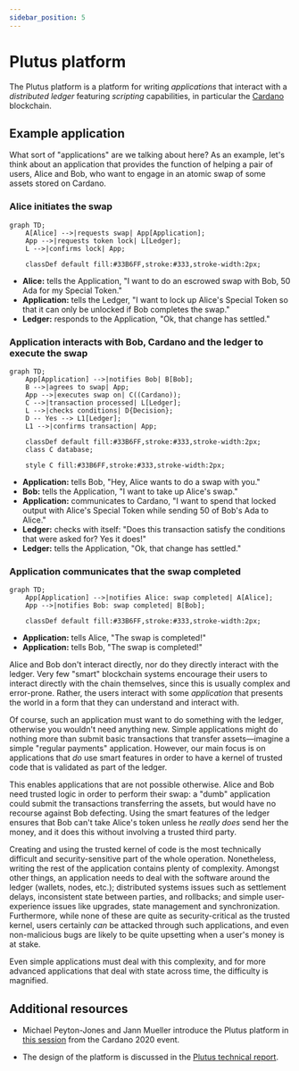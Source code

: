 ```yaml
---
sidebar_position: 5
---
```


# Plutus platform

The Plutus platform is a platform for writing *applications* that interact with a *distributed ledger* featuring *scripting* capabilities, in particular the [Cardano](../reference/glossary.md#cardano) blockchain.

## Example application

What sort of "applications" are we talking about here? 
As an example, let's think about an application that provides the function of helping a pair of users, Alice and Bob, who want to engage in an atomic swap of some assets stored on Cardano.

### Alice initiates the swap

```mermaid
graph TD;
    A[Alice] -->|requests swap| App[Application];
    App -->|requests token lock| L[Ledger];
    L -->|confirms lock| App;

    classDef default fill:#33B6FF,stroke:#333,stroke-width:2px;
```

- **Alice:** tells the Application, "I want to do an escrowed swap with Bob, 50 Ada for my Special Token." 
- **Application:** tells the Ledger, "I want to lock up Alice's Special Token so that it can only be unlocked if Bob completes the swap."
- **Ledger:** responds to the Application, "Ok, that change has settled." 

### Application interacts with Bob, Cardano and the ledger to execute the swap 

```mermaid
graph TD;
    App[Application] -->|notifies Bob| B[Bob];
    B -->|agrees to swap| App;
    App -->|executes swap on| C((Cardano));
    C -->|transaction processed| L[Ledger];
    L -->|checks conditions| D{Decision};
    D -- Yes --> L1[Ledger];
    L1 -->|confirms transaction| App;

    classDef default fill:#33B6FF,stroke:#333,stroke-width:2px;
    class C database;

    style C fill:#33B6FF,stroke:#333,stroke-width:2px;
```


- **Application:** tells Bob, "Hey, Alice wants to do a swap with you." 
- **Bob:** tells the Application, "I want to take up Alice's swap." 
- **Application:** communicates to Cardano, "I want to spend that locked output with Alice's Special Token while sending 50 of Bob's Ada to Alice." 
- **Ledger:** checks with itself: "Does this transaction satisfy the conditions that were asked for? Yes it does!" 
- **Ledger:** tells the Application, "Ok, that change has settled."

### Application communicates that the swap completed 

```mermaid
graph TD;
    App[Application] -->|notifies Alice: swap completed| A[Alice];
    App -->|notifies Bob: swap completed| B[Bob];

    classDef default fill:#33B6FF,stroke:#333,stroke-width:2px;
```

- **Application:** tells Alice, "The swap is completed!" 
- **Application:** tells Bob, "The swap is completed!"

Alice and Bob don't interact directly, nor do they directly interact with the ledger. 
Very few "smart" blockchain systems encourage their users to interact directly with the chain themselves, since this is usually complex and error-prone. 
Rather, the users interact with some *application* that presents the world in a form that they can understand and interact with.

Of course, such an application must want to do something with the ledger, otherwise you wouldn't need anything new. 
Simple applications might do nothing more than submit basic transactions that transfer assets&mdash;imagine a simple "regular payments" application. 
However, our main focus is on applications that *do* use smart features in order to have a kernel of trusted code that is validated as part of the ledger.

This enables applications that are not possible otherwise. 
Alice and Bob need trusted logic in order to perform their swap: a "dumb" application could submit the transactions transferring the assets, but would have no recourse against Bob defecting. 
Using the smart features of the ledger ensures that Bob can't take Alice's token unless he *really does* send her the money, and it does this without involving a trusted third party.

Creating and using the trusted kernel of code is the most technically difficult and security-sensitive part of the whole operation.
Nonetheless, writing the rest of the application contains plenty of complexity. 
Amongst other things, an application needs to deal with the software around the ledger (wallets, nodes, etc.); distributed systems issues such as settlement delays, inconsistent state between parties, and rollbacks; and simple user-experience issues like upgrades, state management and synchronization. 
Furthermore, while none of these are quite as security-critical as the trusted kernel, users certainly *can* be attacked through such applications, and even non-malicious bugs are likely to be quite upsetting when a user's money is at stake.

Even simple applications must deal with this complexity, and for more advanced applications that deal with state across time, the difficulty is magnified.

## Additional resources

- Michael Peyton-Jones and Jann Mueller introduce the Plutus platform in [this session](https://youtu.be/usMPt8KpBeI?si=4zkS3J7Bq8aFxWbU) from the Cardano 2020 event. 

- The design of the platform is discussed in the [Plutus technical report](https://plutus.cardano.intersectmbo.org/resources/plutus-report.pdf).

